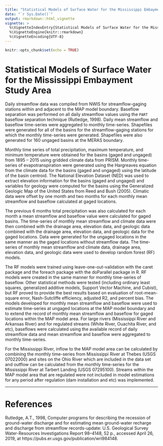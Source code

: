 ---
title: "Statistical Models of Surface Water for the Mississippi Embayment"
date: "`r Sys.Date()`"
output: rmarkdown::html_vignette
vignette: >
  %\VignetteIndexEntry{Statistical Models of Surface Water for the Mississippi Embayment}
  %\VignetteEngine{knitr::rmarkdown}
  %\VignetteEncoding{UTF-8}
---

```{r setup, include=FALSE}
knitr::opts_chunk$set(echo = TRUE)
```

# Statistical Models of Surface Water for the Mississippi Embayment Study Area

Daily streamflow data was compiled from NWIS for streamflow-gaging stations within and adjacent to the MAP model boundary. Baseflow separation was performed on all daily streamflow values using the `PART` baseflow separation technique (Rutledge, 1998). Daily mean streamflow and baseflow time-series were aggregated to monthly time-series. Shapefiles were generated for all of the basins for the streamflow-gaging stations for which the monthly time-series were generated. Shapefiles were also generated for 160 ungaged basins at the MERAS boundary. 

Monthly time series of total precipitation, maximum temperature, and minimum temperature were obtained for the basins (gaged and ungaged) from 1895 – 2015 using gridded climate data from PRISM. Monthly time-series of evapotranspiration were generated using the Hargreaves equation from the climate data for the basins (gaged and ungaged) using the latitude of the basin centroid. The National Elevation Dataset (NED) was used to extract elevation information for the basins (gaged and ungaged) and variables for geology were computed for the basins using the Generalized Geologic Map of the United States from Reed and Bush (2005). Climatic data were offset by one month and two months for each monthly mean streamflow and baseflow calculated at gaged locations.

The previous 6 months total precipitation was also calculated for each month a mean streamflow and baseflow value were calculated for gaged basins. The time-series of monthly mean streamflow and climate data were then combined with the drainage area, elevation data, and geologic data combined with the drainage area, elevation data, and geologic data for the gaged locations. Data were generated for the ungaged locations in the same manner as the gaged locations without streamflow data. The time-series of monthly mean streamflow and climate data, drainage area, elevation data, and geologic data were used to develop random forest (RF) models. 

The RF models were trained using leave-one-out-validation with the caret package and the foreach package with the doParallel package in R. RF models were created in the same manner for monthly time-series of baseflow. Other statistical methods were tested (including ordinary least squares, generalized additive models, Support Vector Machine, and Cubist), but RF proved to provide the best results based on evaluation of root-mean-square error, Nash-Sutcliffe efficiency, adjusted R2, and percent bias. The models developed for monthly mean streamflow and baseflow were used to estimate time-series at ungaged locations at the MAP model boundary and to extend the record of monthly mean streamflow and baseflow for gaged locations within the MAP model area. For large rivers (Mississippi River and Arkansas River) and for regulated streams (White River, Ouachita River, and etc), baseflows were calculated using the available record of daily streamflow data and mean streamflow and baseflow were aggregated to monthly time-series. 

For the Mississippi River, inflow to the MAP model area can be calculated by combining the monthly time-series from Mississippi River at Thebes (USGS 07022000) and sites on the Ohio River which are included in the data set and outflow can be calculated from the monthly time-series for the Mississippi River at Tarbert Landing (USGS 07295100). Streams within the MAP model area that are regulated were not included in model estimations for any period after regulation (dam installation and etc) was implemented.

------------------------------------------------------------------

# References

Rutledge, A.T., 1998, Computer programs for describing the recession of ground-water discharge and for estimating mean ground-water recharge and discharge from streamflow records-update: U.S. Geological Survey Water-Resources Investigations Report 98–4148, 52 p., accessed April 26, 2019, at https://pubs.er.usgs.gov/publication/wri984148.


